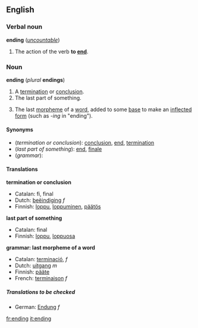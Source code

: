 ==English==
===Verbal noun===
'''ending''' (''[[uncountable]]'')

#The action of the verb '''to [[end]]'''.

===Noun===
'''ending''' (''plural'' '''endings''')

#A [[termination]] or [[conclusion]].
#The last part of something.
#{{grammar}} The last [[morpheme]] of a [[word]], added to some [[base]] to make an [[inflected]] [[form]] (such as ''-ing'' in "ending").

====Synonyms====
*(''termination or conclusion''): [[conclusion]], [[end]], [[termination]]
*(''last part of something''): [[end]], [[finale]]
*(''grammar''):

====Translations====

'''termination or conclusion'''
{{top}}
*Catalan: fi, final
*Dutch: [[beëindiging]] ''f''
*Finnish: [[loppu]], [[loppuminen]], [[päätös]]
{{mid}}
{{bottom}}

'''last part of something'''
{{top}}
*Catalan: final
*Finnish: [[loppu]], [[loppuosa]]
{{mid}}
{{bottom}}

'''grammar: last morpheme of a word'''
{{top}}
*Catalan: [[terminació]], ''f''
*Dutch: [[uitgang]] ''m''
*Finnish: [[pääte]]
*French: [[terminaison]] ''f''
{{mid}}
{{bottom}}

=====Translations to be checked=====
<!--Remove this section once all of the translations below have been moved into the tables above.-->
{{checktrans}}

*German: [[Endung]] ''f''

[[fr:ending]]
[[it:ending]]